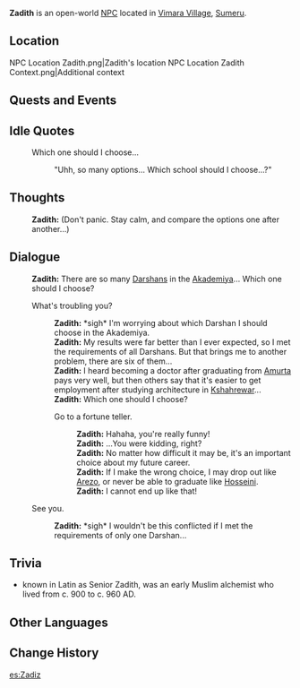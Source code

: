 {{Meta
<!-- Remove this template after adding the missing info -->
|missing_NPC_profile  = yes
}}
{{Character Infobox
|type             = Open-World NPC
|image            = NPC Zadith.png
|region           = Sumeru
|location         = Sumeru
|affiliation      = Sumeru Akademiya
|title            = Student

|ancestry         = <!-- Clan/family -->
|father           = 
|mother           = 
|spouse           = 
|sibling          = 
|child            = 
|relative         = 

|voiceEN          = 
|voiceCN          = 
|voiceJP          = 
|dialoguereward   = 
}}
'''Zadith''' is an open-world [[NPC]] located in [[Vimara Village]], [[Sumeru]].

==Location==
<gallery>
NPC Location Zadith.png|Zadith's location
NPC Location Zadith Context.png|Additional context
</gallery>
<!--
==Profile==
''(To be added.)''

===Appearance===
''(To be added.)''
-->
==Quests and Events==
{{Quests and Events}}

==Idle Quotes==
{{Dialogue Start}}
:{{DIcon|Idle}} Which one should I choose...
::{{A|VO Zadith 01.ogg}} "Uhh, so many options... Which school should I choose...?"
{{Dialogue End}}

==Thoughts==
{{All Schemes to Know Explanation|name=Zadith}}
{{Dialogue Start}}
:{{A|VO Zadith All Schemes to Know 01.ogg}} '''Zadith:''' (Don't panic. Stay calm, and compare the options one after another...)
{{Dialogue End}}

==Dialogue==
{{Dialogue Start}}
:'''Zadith:''' There are so many [[Darshans]] in the [[Akademiya]]... Which one should I choose?
:{{DIcon}} What's troubling you?
::'''Zadith:''' *sigh* I'm worrying about which Darshan I should choose in the Akademiya.
::'''Zadith:''' My results were far better than I ever expected, so I met the requirements of all Darshans. But that brings me to another problem, there are six of them...
::'''Zadith:''' I heard becoming a doctor after graduating from [[Amurta]] pays very well, but then others say that it's easier to get employment after studying architecture in [[Kshahrewar]]...
::'''Zadith:''' Which one should I choose?
::{{DIcon}} Go to a fortune teller.
:::'''Zadith:''' Hahaha, you're really funny!
:::'''Zadith:''' ...You were kidding, right?
:::'''Zadith:''' No matter how difficult it may be, it's an important choice about my future career.
:::'''Zadith:''' If I make the wrong choice, I may drop out like [[Arezo]], or never be able to graduate like [[Hosseini]].
:::'''Zadith:''' I cannot end up like that!
:{{DIcon}} See you.
::'''Zadith:''' *sigh* I wouldn't be this conflicted if I met the requirements of only one Darshan...
{{Dialogue End}}
<!--
==Event Dialogue==
===Event Name===
{{Dialogue Start}}
:'''{{subst:PAGENAME}}:'''
{{Dialogue End}}

==Trivia==
* 
-->
==Trivia==

* {{Lang|{{w|Ibn Umayl}}|ar=بن أميل}} known in Latin as Senior Zadith, was an early Muslim alchemist who lived from c. 900 to c. 960 AD.

==Other Languages==
{{Other Languages
|default_hidden = 1
|en      = Zadith
|zhs     = 扎蒂斯
|zhs_rm  = Zhādìsī
|zht     = 扎蒂斯
|zht_rm  = Zhādìsī
|ja      = ザディス
|ja_rm   = Zadisu
|ko      = 자디스
|es      = Zadiz
|fr      = Zadith
|ru      = Задит
|th      = Zadith
|vi      = Zadith
|de      = Zadith
|id      = Zadith
|pt      = Zadith
|tr      = Zadith
|it      = Zadith
}}

==Change History==
{{Change History|3.0}}
<!--
==References==
{{Reflist}}
-->

[[es:Zadiz]]